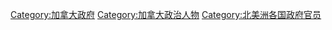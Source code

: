 [[Category:加拿大政府|Category:加拿大政府]]
[[Category:加拿大政治人物|Category:加拿大政治人物]]
[[Category:北美洲各国政府官员|Category:北美洲各国政府官员]]